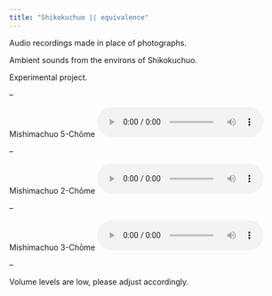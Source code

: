 ```yaml
---
title: "Shikokuchuo || equivalence"
---
```


Audio recordings made in place of photographs.

Ambient sounds from the environs of Shikokuchuo.

Experimental project.

--

Mishimachuo 5-Chōme
<audio controls>
  <source src="audio/Mishimachuo5.mp3" type="audio/mpeg" />
</audio>

--

Mishimachuo 2-Chōme
<audio controls>
  <source src="audio/Mishimachuo2.mp3" type="audio/mpeg" />
</audio>

--

Mishimachuo 3-Chōme
<audio controls>
  <source src="audio/Mishimachuo3.mp3" type="audio/mpeg" />
</audio>

--

Volume levels are low, please adjust accordingly.
